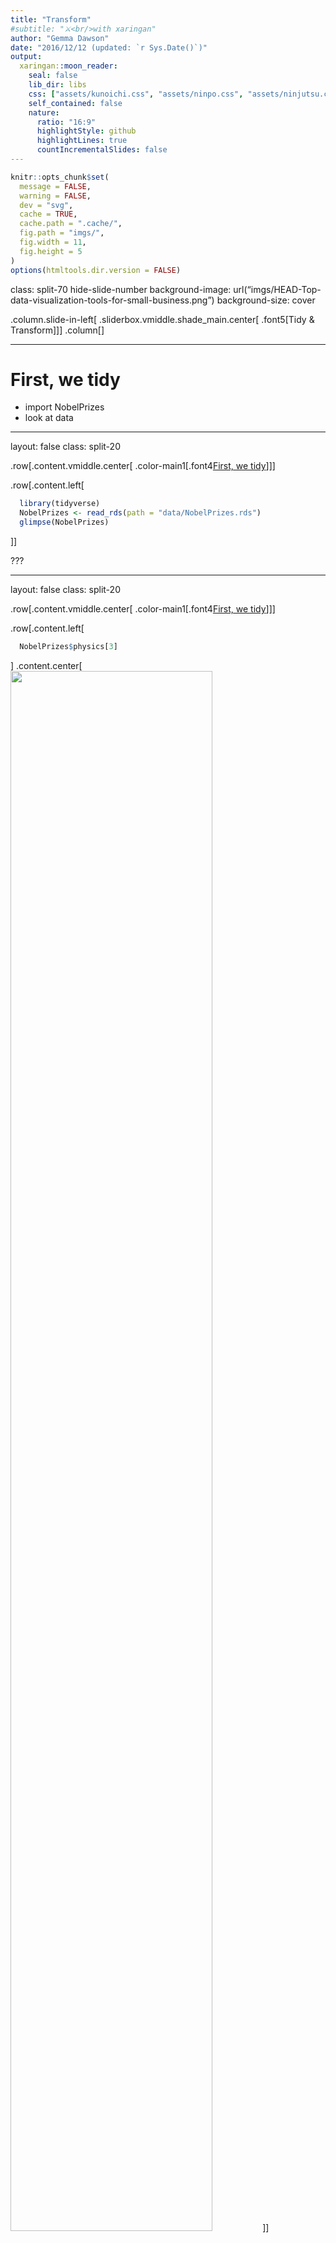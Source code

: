 ```yaml
---
title: "Transform"
#subtitle: "⚔<br/>with xaringan"
author: "Gemma Dawson"
date: "2016/12/12 (updated: `r Sys.Date()`)"
output:
  xaringan::moon_reader:
    seal: false
    lib_dir: libs
    css: ["assets/kunoichi.css", "assets/ninpo.css", "assets/ninjutsu.css"]
    self_contained: false
    nature:
      ratio: "16:9"
      highlightStyle: github
      highlightLines: true
      countIncrementalSlides: false
---
```


```r
knitr::opts_chunk$set(
  message = FALSE,
  warning = FALSE,
  dev = "svg",
  cache = TRUE,
  cache.path = ".cache/",
  fig.path = "imgs/",
  fig.width = 11,
  fig.height = 5
)
options(htmltools.dir.version = FALSE)
```

class: split-70 hide-slide-number
background-image: url("imgs/HEAD-Top-data-visualization-tools-for-small-business.png")
background-size: cover

.column.slide-in-left[
.sliderbox.vmiddle.shade_main.center[
.font5[Tidy & Transform]]]
.column[
]


---

# First, we tidy
- import NobelPrizes
- look at data

---

layout: false
class: split-20

.row[.content.vmiddle.center[
.color-main1[.font4[First, we tidy]]
]]

.row[.content.left[
```r
  library(tidyverse)
  NobelPrizes <- read_rds(path = "data/NobelPrizes.rds")
  glimpse(NobelPrizes)
```
]]


???

---

layout: false
class: split-20

.row[.content.vmiddle.center[
.color-main1[.font4[First, we tidy]]
]]

.row[.content.left[
```r
  NobelPrizes$physics[3]
```
]
.content.center[
<img src="imgs/1903Physics.PNG" width="80%">
]]


???

---

layout: true
class: split-20

.row[.content.vmiddle.center[
.color-main1[.font4[First, we tidy]]
]]

.row[.split-two[
.column[.content.vmiddle.center[
<img src="imgs/WideLong.png" width="100%">
]]
.column[.content.vmiddle.center[
<img src="imgs/WideLong.gif" width="80%">
]]
]]


???

---

class: hide-row2-col2

---

class: 
count: false

---

layout: false
class: split-20

.row[.content.vmiddle.center[
.color-main1[.font4[Let's do that!]]
]]

.row[.content.left[
```r
  NobelPrizes_tidy <- NobelPrizes %>% 
                        gather(key = category, value = winner, -year)
  tail(NobelPrizes_tidy)
```
]]

???

---

layout: false
class: split-20

.row[.content.vmiddle.center[
.color-main1[.font4[Let's do that!]]
]]

.row[.content.left[
```r
  NobelPrizes_tidy <- NobelPrizes %>% 
                        gather(key = category, value = winners, -year) %>% 
                        sep
  tail(NobelPrizes_tidy)
```
]]

???

---

# Transform
- left join tidied Prize data with Nobel Laureate data

---

# Group & Summarise
### Maybe African born instead of gender?
1. group_by(Africa) & summarise(count=n())
2. group_by(category, Africa) & summarise(count=n())

---

# Filter & Select

1. filter(gender == "Female") & Select(cat %in% STEM)
2. group_by(Africa) & summarise(count=n())

---

# 

---


